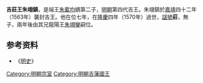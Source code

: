 '''吉莊王朱翊鎮'''{{BD|1554年||1570年|catIdx=Z朱}}，是端王[[朱載均|朱載均]]嫡第二子，[[明朝|明朝]]第四代吉王。朱翊鎮於[[嘉靖|嘉靖]]四十二年（1563年）襲封吉王。他在位七年，在[[隆庆_(明朝)|隆慶]]四年（1570年）過世，[[諡號|諡號]]'''莊'''，無子，兩年後由其兄龍陽王[[朱翊鑾|朱翊鑾]]嗣位。

==参考资料==
*《[[明史|明史]]》

{{s-start}}
{{s-bef|before=父定王[[朱厚𤊻|朱厚𤊻]]}}
{{s-ttl|title=[[明朝藩王列表_(吉王系)|明吉國國王]]|years=1563年－1570年}}
{{s-aft|after=兄宣王[[朱翊鑾|朱翊鑾]]}}
{{end}}

[[Category:明朝宗室|Category:明朝宗室]]
[[Category:明朝吉藩國王|Category:明朝吉藩國王]]